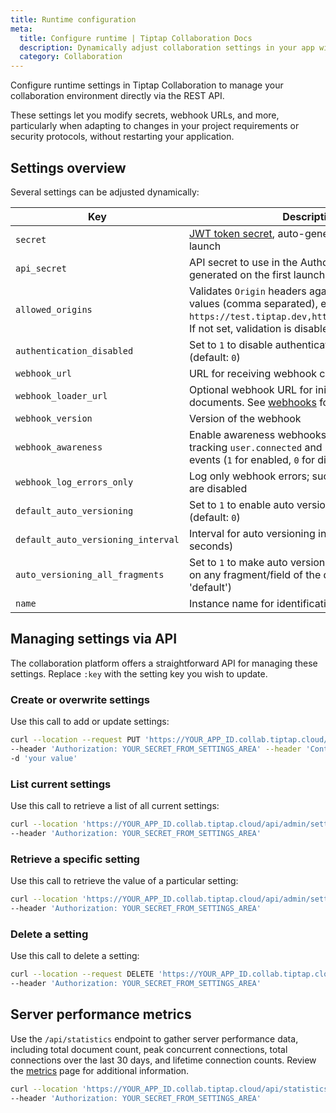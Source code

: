 ```yaml
---
title: Runtime configuration
meta:
  title: Configure runtime | Tiptap Collaboration Docs
  description: Dynamically adjust collaboration settings in your app with straightforward API calls. Adjust secrets, webhook URLs, and more.
  category: Collaboration
---
```



Configure runtime settings in Tiptap Collaboration to manage your collaboration environment directly via the REST API.

These settings let you modify secrets, webhook URLs, and more, particularly when adapting to changes in your project requirements or security protocols, without restarting your application.

## Settings overview

Several settings can be adjusted dynamically:

| Key                            | Description                                                                                                                                                                 |
| ------------------------------ | --------------------------------------------------------------------------------------------------------------------------------------------------------------------------- |
| `secret`                       | [JWT token secret](/collaboration/getting-started/authenticate), auto-generated on the first launch                                                                                                           |
| `api_secret`                   | API secret to use in the Authorization header, auto-generated on the first launch                                                                               |
| `allowed_origins`              | Validates `Origin` headers against the provided values (comma separated), e.g., `https://test.tiptap.dev,https://prod.tiptap.dev`; If not set, validation is disabled           |
| `authentication_disabled`      | Set to `1` to disable authentication, `0` to enable (default: `0`)                                                                                                          |
| `webhook_url`                  | URL for receiving webhook callbacks                                                                                                                                |
| `webhook_loader_url`           | Optional webhook URL for initially loading documents. See [webhooks](/collaboration/core-concepts/webhooks#loader-webhook) for more information. |
| `webhook_version`              | Version of the webhook                                                                                                                                 |
| `webhook_awareness`            | Enable awareness webhooks for user activity, tracking `user.connected` and `user.disconnected` events (`1` for enabled, `0` for disabled)                                    |
| `webhook_log_errors_only`      | Log only webhook errors; successful webhook logs are disabled                                                                                            |
| `default_auto_versioning`      | Set to `1` to enable auto versioning, `0` to disable (default: `0`)                                                                                                    |
| `default_auto_versioning_interval` | Interval for auto versioning in seconds (default: `30` seconds)                                                                                               |
| `auto_versioning_all_fragments` | Set to `1` to make auto versioning listen for changes on any fragment/field of the doc (default is just 'default')                                                                                               |
| `name`                         | Instance name for identification                                                                                                                       |

## Managing settings via API

The collaboration platform offers a straightforward API for managing these settings. Replace `:key` with the setting key you wish to update.

### Create or overwrite settings

Use this call to add or update settings:

```bash
curl --location --request PUT 'https://YOUR_APP_ID.collab.tiptap.cloud/api/admin/settings/:key' \
--header 'Authorization: YOUR_SECRET_FROM_SETTINGS_AREA' --header 'Content-Type: text/plain' \
-d 'your value'
```

### List current settings

Use this call to retrieve a list of all current settings:

```bash
curl --location 'https://YOUR_APP_ID.collab.tiptap.cloud/api/admin/settings' \
--header 'Authorization: YOUR_SECRET_FROM_SETTINGS_AREA'
```

### Retrieve a specific setting

Use this call to retrieve the value of a particular setting:

```bash
curl --location 'https://YOUR_APP_ID.collab.tiptap.cloud/api/admin/settings/:key' \
--header 'Authorization: YOUR_SECRET_FROM_SETTINGS_AREA'
```

### Delete a setting

Use this call to delete a setting:

```bash
curl --location --request DELETE 'https://YOUR_APP_ID.collab.tiptap.cloud/api/admin/settings/:key' \
--header 'Authorization: YOUR_SECRET_FROM_SETTINGS_AREA'
```

## Server performance metrics

Use the `/api/statistics` endpoint to gather server performance data, including total document count, peak concurrent connections, total connections over the last 30 days, and lifetime connection counts.
Review the [metrics](/collaboration/operations/metrics) page for additional information.

```bash
curl --location 'https://YOUR_APP_ID.collab.tiptap.cloud/api/statistics' \
--header 'Authorization: YOUR_SECRET_FROM_SETTINGS_AREA'
```
